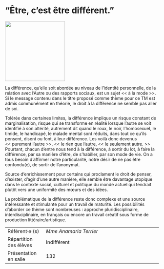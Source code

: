 # "Être, c'est être différent."

::: {.center data-latex=""}
![](images/etre-c-est-etre-different.jpg){height=14em}
:::

La différence, qu'elle soit abordée au niveau de l'identité personnelle,
de la relation avec l'Autre ou des rapports sociaux, est un sujet << à
la mode >>. Si le message contenu dans le titre proposé comme thème
pour ce TM est admis communément en théorie, le droit à la différence ne
semble pas aller de soi.

Tolérée dans certaines limites, la différence implique un risque
constant de marginalisation, risque qui se transforme en réalité lorsque
l'autre se voit identifié à son altérité, autrement dit quand le roux,
le noir, l'homosexuel, le timide, le handicapé, le malade mental sont
réduits, dans tout ce qu'ils pensent, disent ou font, à leur différence.
Les voilà donc devenus << purement l'autre >>, << le rien que
l'autre, << le seulement autre. >> Pourtant, chacun d'entre nous
tend à la différence, à sortir du lot, à faire la différence, par sa
manière d'être, de s'habiller, par son mode de vie. On a tous besoin
d'affirmer notre particularité, notre désir de ne pas être confondu(e),
de sortir de l'anonymat.

Source d'enrichissement pour certains qui proclament le droit de penser,
d'exister, d'agir d'une autre manière, elle semble être davantage
utopique dans le contexte social, culturel et politique du monde actuel
qui tendrait plutôt vers une uniformité des mœurs et des idées.

La problématique de la différence reste donc complexe et une source
intéressante et stimulante pour un travail de maturité. Les possibilités
d'aborder ce thème sont nombreuses : approche pluridisciplinaire,
interdisciplinaire, en français ou encore un travail créatif sous forme
de production littéraire/artistique.

::: {.small data-latex=""}
|                        |                                            |
| :------------- | :----------------------------------------- |
| Référent·e·(s)         | _Mme Anamaria Terrier_                              |
| Répartition des élèves | Indifférent                                |
| Présentation en salle  | 132                                  |
:::